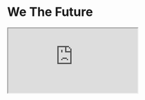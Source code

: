 
<Meta title="Dashboard/Home" />

<h1 classNanme="text-center">We The Future</h1>

<iframe
  src="https://pitch.com/embed/8e4ef30a-e923-4164-8f22-1d7eb3d0313b"
  allow="fullscreen"
  allowFullScreen=""
  width={560}
  height={368}
  style={{ border: 0 }}
/>

